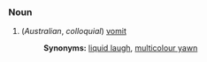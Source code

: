 ===Noun===

#(''Australian'', ''colloquial'') [[vomit]]
#:'''Synonyms:''' [[liquid laugh]], [[multicolour yawn]]